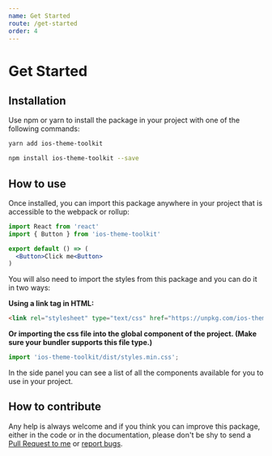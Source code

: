 ```yaml
---
name: Get Started
route: /get-started
order: 4
---
```


# Get Started

## Installation

Use npm or yarn to install the package in your project with one of the following commands:

```bash
yarn add ios-theme-toolkit
```
```bash
npm install ios-theme-toolkit --save
```

## How to use

Once installed, you can import this package anywhere in your project that is accessible to the webpack or rollup:

```jsx
import React from 'react'
import { Button } from 'ios-theme-toolkit'

export default () => (
  <Button>Click me<Button>
)
```

You will also need to import the styles from this package and you can do it in two ways:

**Using a link tag in HTML:**

```html
<link rel="stylesheet" type="text/css" href="https://unpkg.com/ios-theme-toolkit/dist/styles.min.css" />
```

**Or importing the css file into the global component of the project. (Make sure your bundler supports this file type.)**

```js
import 'ios-theme-toolkit/dist/styles.min.css';
```

In the side panel you can see a list of all the components available for you to use in your project.

## How to contribute

Any help is always welcome and if you think you can improve this package, either in the code or in the documentation, please don't be shy to send a [Pull Request to me](https://github.com/httpiago/ios-theme-toolkit/pulls) or [report bugs](https://github.com/httpiago/ios-theme-toolkit/issues).
